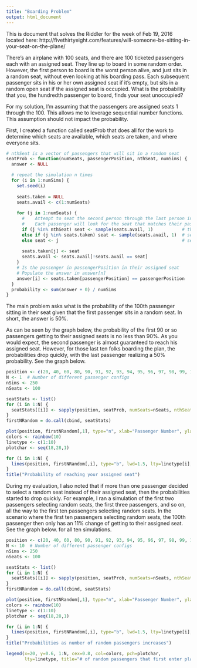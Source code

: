 ```yaml
---
title: "Boarding Problem"
output: html_document
---
```


This is document that solves the Riddler for the week of Feb 19, 2016 located here: http://fivethirtyeight.com/features/will-someone-be-sitting-in-your-seat-on-the-plane/

There’s an airplane with 100 seats, and there are 100 ticketed passengers each with an assigned 
seat. They line up to board in some random order. However, the first person to board is the 
worst person alive, and just sits in a random seat, without even looking at his boarding pass. 
Each subsequent passenger sits in his or her own assigned seat if it’s empty, but sits in a 
random open seat if the assigned seat is occupied. What is the probability that you, the hundredth passenger to board, finds your seat unoccupied?

For my solution, I'm assuming that the passengers are assigned seats 1 through the
100. This allows me to leverage sequential number functions. This assumption
should not impact the probability.

First, I created a function called seatProb that does all for the work to determine which seats are available, which seats are taken, and where everyone sits.
```r
# nthSeat is a vector of passengers that will sit in a random seat
seatProb <- function(numSeats, passengerPosition, nthSeat, numSims) {
  answer <- NULL

  # repeat the simulation n times
  for (i in 1:numSims) {
    set.seed(i)
    
    seats.taken = NULL
    seats.avail <- c(1:numSeats)
  
    for (j in 1:numSeats) {
      #    Attempt to seat the second person through the last person in their assigned seat
      #    Each passenger will look for the seat that matches their passenger number
      if (j %in% nthSeat) seat <- sample(seats.avail, 1)           # the nth passenger will sit in random seat
      else if (j %in% seats.taken) seat <- sample(seats.avail, 1)  # seat taken
      else seat <- j                                               # seat not taken
    
      seats.taken[j] <- seat
      seats.avail <- seats.avail[!seats.avail == seat]
    } 
    # Is the passenger in passengerPosition in their assigned seat
    # Populate the answer in answer[n]
    answer[i] <- seats.taken[passengerPosition] == passengerPosition
  }
  probability <- sum(answer + 0) / numSims
}
```

The main problem asks what is the probability of the 100th passenger sitting in their seat given that the first passenger sits in a random seat. In short, the answer is 50%. 

As can be seen by the graph below, the probability of the first 90 or so passengers getting to 
their assigned seats is no less than 90%. As you would expect, the second passenger is almost 
guaranteed to reach his assigned seat. However, for those last ten folks boarding the plan, the 
probabilities drop quickly, with the last passenger realizing a 50% probability. 
See the graph below.

```r
position <- c(20, 40, 60, 80, 90, 91, 92, 93, 94, 95, 96, 97, 98, 99, 100)
N <- 1  # Number of different passenger configs
nSims <- 250
nSeats <- 100

seatStats <- list()
for (i in 1:N) {
  seatStats[[i]] <- sapply(position, seatProb, numSeats=nSeats, nthSeat=c(1:i), numSims=nSims)
}
firstNRandom = do.call(cbind, seatStats)

plot(position, firstNRandom[,1], type="n", xlab="Passenger Number", ylab="Probability", ylim=0:1 ) 
colors <- rainbow(10) 
linetype <- c(1:10) 
plotchar <- seq(18,28,1)

for (i in 1:N) { 
  lines(position, firstNRandom[,i], type="b", lwd=1.5, lty=linetype[i], col=colors[i], pch=plotchar[i]) 
} 
title("Probability of reaching your assigned seat")
```

During my evaluation, I also noted that if more than one passenger decided to select a random
seat instead of their assigned seat, then the probabilities started to drop quickly. For example,
I ran a simulation of the first two passengers selecting random seats, the first three 
passengers, and so on, all the way to the first ten passengers selecting random seats. In the
scenario where the first ten passengers selecting random seats, the 100th passenger then only 
has an 11% change of getting to their assigned seat. See the graph below. for all ten 
simulations.

```r
position <- c(20, 40, 60, 80, 90, 91, 92, 93, 94, 95, 96, 97, 98, 99, 100)
N <- 10  # Number of different passenger configs
nSims <- 250
nSeats <- 100

seatStats <- list()
for (i in 1:N) {
  seatStats[[i]] <- sapply(position, seatProb, numSeats=nSeats, nthSeat=c(1:i), numSims=nSims)
}
firstNRandom = do.call(cbind, seatStats)

plot(position, firstNRandom[,1], type="n", xlab="Passenger Number", ylab="Probability", ylim=0:1 ) 
colors <- rainbow(10) 
linetype <- c(1:10) 
plotchar <- seq(18,28,1)

for (i in 1:N) { 
  lines(position, firstNRandom[,i], type="b", lwd=1.5, lty=linetype[i], col=colors[i], pch=plotchar[i]) 
} 
title("Probabilities as number of random passengers increases")

legend(x=20, y=0.6, 1:N, cex=0.8, col=colors, pch=plotchar,
       lty=linetype, title="# of random passengers that first enter plane")
```

